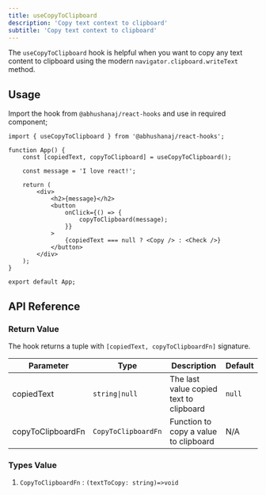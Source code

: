 ```yaml
---
title: useCopyToClipboard
description: 'Copy text context to clipboard'
subtitle: 'Copy text context to clipboard'
---
```



The `useCopyToClipboard` hook is helpful when you want to copy any text content to clipboard using the modern `navigator.clipboard.writeText` method.

<DemoWrapper title="useCopyToClipboard">
	<Example client:load />
</DemoWrapper>

## Usage

Import the hook from `@abhushanaj/react-hooks` and use in required component;

```tsx title="./src/App.tsx" ins={1,4}
import { useCopyToClipboard } from '@abhushanaj/react-hooks';

function App() {
	const [copiedText, copyToClipboard] = useCopyToClipboard();

	const message = 'I love react!';

	return (
		<div>
			<h2>{message}</h2>
			<button
				onClick={() => {
					copyToClipboard(message);
				}}
			>
				{copiedText === null ? <Copy /> : <Check />}
			</button>
		</div>
	);
}

export default App;
```

## API Reference

### Return Value

The hook returns a tuple with `[copiedText, copyToClipboardFn]` signature.

| Parameter         | Type                | Description                             | Default |
| ----------------- | ------------------- | --------------------------------------- | ------- |
| copiedText        | `string\|null`      | The last value copied text to clipboard | `null`  |
| copyToClipboardFn | `CopyToClipboardFn` | Function to copy a value to clipboard   | N/A     |

### Types Value

1. `CopyToClipboardFn` : `(textToCopy: string)=>void`
